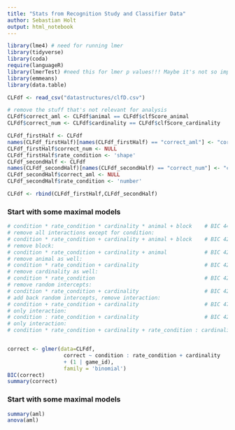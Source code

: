 ```yaml
---
title: "Stats from Recognition Study and Classifier Data"
author: Sebastian Holt
output: html_notebook
---
```


```r

library(lme4) # need for running lmer
library(tidyverse)
library(coda)
require(languageR)
library(lmerTest) #need this for lmer p values!!! Maybe it's not so important...
library(emmeans)
library(data.table)

```


```r

CLFdf <- read_csv("datastructures/clfD.csv")

# remove the stuff that's not relevant for analysis
CLFdf$correct_aml <- CLFdf$animal == CLFdf$clfScore_animal
CLFdf$correct_num <- CLFdf$cardinality == CLFdf$clfScore_cardinality

CLFdf_firstHalf <- CLFdf
names(CLFdf_firstHalf)[names(CLFdf_firstHalf) == "correct_aml"] <- "correct"
CLFdf_firstHalf$correct_num <- NULL
CLFdf_firstHalf$rate_condition <- 'shape'
CLFdf_secondHalf <- CLFdf
names(CLFdf_secondHalf)[names(CLFdf_secondHalf) == "correct_num"] <- "correct"
CLFdf_secondHalf$correct_aml <- NULL
CLFdf_secondHalf$rate_condition <- 'number'

CLFdf <- rbind(CLFdf_firstHalf,CLFdf_secondHalf)
```

### Start with some maximal models
```r
# condition * rate_condition * cardinality * animal + block    # BIC 4401.535  # didn't converge
# remove all interactions except for condition:
# condition * rate_condition + cardinality + animal + block    # BIC 4266.927  # didn't converge
# remove block:
# condition * rate_condition + cardinality + animal            # BIC 4261.409
# remove animal as well:
# condition * rate_condition + cardinality                     # BIC 4240.271  # winner?
# remove cardinality as well:
# condition * rate_condition                                   # BIC 4249.919
# remove random intercepts:
# condition * rate_condition + cardinality                     # BIC 4240.389
# add back random intercepts, remove interaction:
# condition + rate_condition + cardinality                     # BIC 4726.945
# only interaction:
# condition : rate_condition + cardinality                     # BIC 4240.271
# only interaction:
# condition * rate_condition + cardinality + rate_condition : cardinality                  # doesn't converge


correct <- glmer(data=CLFdf,
                  correct ~ condition : rate_condition + cardinality
                  + (1 | game_id),
                  family = 'binomial')
BIC(correct)
summary(correct)
```

### Start with some maximal models
```r
summary(aml)
anova(aml)
```